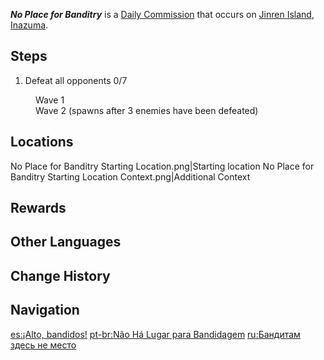 {{Quest Infobox
|id            = 31010
|type          = Commission
|image         = Commission No Place for Banditry.png
|startLocation = [[Jinren Island]], [[Inazuma]]
|region        = Inazuma
|area          = Narukami Island
|subarea       = Jinren Island
|otherRewards  = *AR-Dependent Rewards
|characters    = Traveler
}}
'''''No Place for Banditry''''' is a [[Daily Commission]] that occurs on [[Jinren Island]], [[Inazuma]].

==Steps==
{{Quest Description|A group of bandits has been sighted nearby, threatening the safety of the surrounding areas. Head over there and take them out.}}
# Defeat all opponents 0/7
:Wave 1 {{Enemy List|Nobushi: Jintouban*2;Nobushi: Hitsukeban/spawns after aggro is obtained;Nobushi: Kikouban/spawns after aggro is obtained}}
:Wave 2 (spawns after 3 enemies have been defeated) {{Enemy List|Nobushi: Jintouban;Nobushi: Hitsukeban;Nobushi: Kikouban}}

==Locations==
<gallery>
No Place for Banditry Starting Location.png|Starting location
No Place for Banditry Starting Location Context.png|Additional Context
</gallery>

==Rewards==
{{Commission Rewards|full}}

==Other Languages==
{{Other Languages
|en      = No Place for Banditry
|zhs     = 穷寇猛追
|zhs_rm  = Qióng Kòu Měng Zhuī
|zht     = 窮寇猛追
|zht_rm  = Qióng Kòu Měng Zhuī
|zh_tl   = Tireless Banditry, Ferocious Chase
|ja      = 窮鼠を追い詰める
|ja_rm   = Kyuusou wo Oitsumeru
|ja_tl   = To Chase After Cornered Rats
|ko      = 궁지에 몰린 도적 추격하기
|ko_rm   = Gungji-e Mollin Dojeok Chugyeokagi
|ko_tl   = Chasing After Cornered Thieves
|es      = ¡Alto, bandidos!
|es_tl   = Halt, Bandits!
|fr      = Halte au banditisme !
|fr_tl   = Cease Banditry!
|ru      = Бандитам здесь не место
|ru_tl   = No Place for Bandits Here
|th      = ไล่ล่าท้ากองโจร
|th_rm   = 
|th_tl   = Hunting Bandits
|vi      = Truy kích đến cùng
|vi_tl   = 
|de      = Kein Ort für Banditentum
|de_tl   = No Place for Banditry
|id      = Pergilah Kau, Bandit!
|id_tl   = Go Away, Bandit!
|pt      = Não Há Lugar para Bandidagem
|pt_tl   = 
|tr      = Burası Haydutluk Yeri Değil
|tr_tl   = This Is No Place for Banditry
|it      = Non è un posto per banditi
|it_tl   = 
}}

==Change History==
{{Change History|2.0}}

==Navigation==
{{Commission Navbox|Basic}}

[[es:¡Alto, bandidos!]]
[[pt-br:Não Há Lugar para Bandidagem]]
[[ru:Бандитам здесь не место]]